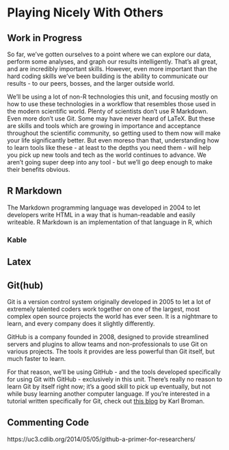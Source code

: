 # Playing Nicely With Others
## Work in Progress

So far, we've gotten ourselves to a point where we can explore our data, perform some analyses, and graph our results intelligently. That's all great, and are incredibly important skills. However, even more important than the hard coding skills we've been building is the ability to communicate our results - to our peers, bosses, and the larger outside world.

We'll be using a lot of non-R technologies this unit, and focusing mostly on how to use these technologies in a workflow that resembles those used in the modern scientific world. Plenty of scientists don't use R Markdown. Even more don't use Git. Some may have never heard of LaTeX. But these are skills and tools which are growing in importance and acceptance throughout the scientific community, so getting used to them now will make your life significantly better. But even moreso than that, understanding how to learn tools like these - at least to the depths you need them - will help you pick up new tools and tech as the world continues to advance. We aren't going super deep into any tool - but we'll go deep enough to make their benefits obvious.

## R Markdown
The Markdown programming language was developed in 2004 to let developers write HTML in a way that is human-readable and easily writeable. R Markdown is an implementation of that language in R, which 

### Kable

## Latex

## Git(hub)
Git is a version control system originally developed in 2005 to let a lot of extremely talented coders work together on one of the largest, most complex open source projects the world has ever seen. It is a nightmare to learn, and every company does it slightly differently.

GitHub is a company founded in 2008, designed to provide streamlined servers and plugins to allow teams and non-professionals to use Git on various projects. The tools it provides are less powerful than Git itself, but much faster to learn.

For that reason, we'll be using GitHub - and the tools developed specifically for using Git with GitHub - exclusively in this unit. There's really no reason to learn Git by itself right now; it's a good skill to pick up eventually, but not while busy learning another computer language. If you're interested in a tutorial written specifically for Git, check out [this blog](http://kbroman.org/github_tutorial/) by Karl Broman.

## Commenting Code

https://uc3.cdlib.org/2014/05/05/github-a-primer-for-researchers/